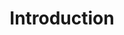 ---
title: Introduction
description: "Learn how to make your first transaction using the MpesaFlow Node.js SDK."
---